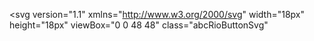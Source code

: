<svg
  version="1.1"
  xmlns="http://www.w3.org/2000/svg"
  width="18px"
  height="18px"
  viewBox="0 0 48 48"
  class="abcRioButtonSvg"
>
  <g>
    <path
      fill="#EA4335"
      d="M24 9.5c3.54 0 6.71 1.22 9.21 3.6l6.85-6.85C35.9 2.38 30.47 0 24 0 14.62 0 6.51 5.38 2.56 13.22l7.98 6.19C12.43 13.72 17.74 9.5 24 9.5z"
    ></path>
    <path
      fill="#4285F4"
      d="M46.98 24.55c0-1.57-.15-3.09-.38-4.55H24v9.02h12.94c-.58 2.96-2.26 5.48-4.78 7.18l7.73 6c4.51-4.18 7.09-10.36 7.09-17.65z"
    ></path>
    <path
      fill="#FBBC05"
      d="M10.53 28.59c-.48-1.45-.76-2.99-.76-4.59s.27-3.14.76-4.59l-7.98-6.19C.92 16.46 0 20.12 0 24c0 3.88.92 7.54 2.56 10.78l7.97-6.19z"
    ></path>
    <path
      fill="#34A853"
      d="M24 48c6.48 0 11.93-2.13 15.89-5.81l-7.73-6c-2.15 1.45-4.92 2.3-8.16 2.3-6.26 0-11.57-4.22-13.47-9.91l-7.98 6.19C6.51 42.62 14.62 48 24 48z"
    ></path>
    <path fill="none" d="M0 0h48v48H0z"></path>
  </g>
</svg>
